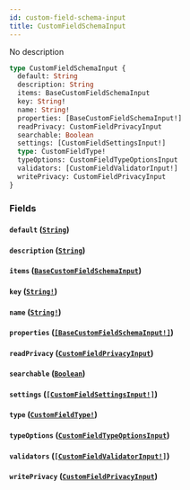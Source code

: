 ```yaml
---
id: custom-field-schema-input
title: CustomFieldSchemaInput
---
```


No description

```graphql
type CustomFieldSchemaInput {
  default: String
  description: String
  items: BaseCustomFieldSchemaInput
  key: String!
  name: String!
  properties: [BaseCustomFieldSchemaInput!]
  readPrivacy: CustomFieldPrivacyInput
  searchable: Boolean
  settings: [CustomFieldSettingsInput!]
  type: CustomFieldType!
  typeOptions: CustomFieldTypeOptionsInput
  validators: [CustomFieldValidatorInput!]
  writePrivacy: CustomFieldPrivacyInput
}
```

### Fields

#### `default` ([`String`](/graphql/scalars/string))

#### `description` ([`String`](/graphql/scalars/string))

#### `items` ([`BaseCustomFieldSchemaInput`](/graphql/inputs/base-custom-field-schema-input))

#### `key` ([`String!`](/graphql/scalars/string))

#### `name` ([`String!`](/graphql/scalars/string))

#### `properties` ([`[BaseCustomFieldSchemaInput!]`](/graphql/inputs/base-custom-field-schema-input))

#### `readPrivacy` ([`CustomFieldPrivacyInput`](/graphql/inputs/custom-field-privacy-input))

#### `searchable` ([`Boolean`](/graphql/scalars/boolean))

#### `settings` ([`[CustomFieldSettingsInput!]`](/graphql/inputs/custom-field-settings-input))

#### `type` ([`CustomFieldType!`](/graphql/enums/custom-field-type))

#### `typeOptions` ([`CustomFieldTypeOptionsInput`](/graphql/inputs/custom-field-type-options-input))

#### `validators` ([`[CustomFieldValidatorInput!]`](/graphql/inputs/custom-field-validator-input))

#### `writePrivacy` ([`CustomFieldPrivacyInput`](/graphql/inputs/custom-field-privacy-input))

